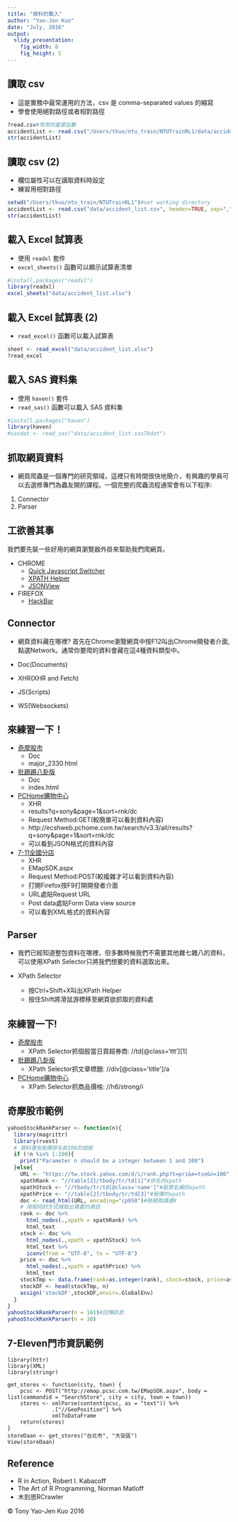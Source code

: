 ```yaml
---
title: "資料的載入"
author: "Yao-Jen Kuo"
date: "July, 2016"
output:
  slidy_presentation:
    fig_width: 8
    fig_height: 5
---
```


## 讀取 csv

- 這是實務中最常運用的方法，csv 是 comma-separated values 的縮寫
- 學會使用絕對路徑或者相對路徑

```r
?read.csv#常用的重要函數
accidentList <- read.csv("/Users/tkuo/ntu_train/NTUTrainRL1/data/accident_list.csv", header=TRUE)
str(accidentList)
```

## 讀取 csv (2)

- 欄位屬性可以在讀取資料時設定
- 練習用相對路徑

```r
setwd("/Users/tkuo/ntu_train/NTUTrainRL1")#set working directory
accidentList <- read.csv("data/accident_list.csv", header=TRUE, sep=",", colClasses=c("character", "factor", "factor", "factor", "factor", "integer", "factor", "factor"))
str(accidentList)
```

## 載入 Excel 試算表

- 使用 `readxl` 套件
- `excel_sheets()` 函數可以顯示試算表清單

```r
#install.packages("readxl")
library(readxl)
excel_sheets("data/accident_list.xlsx")
```

## 載入 Excel 試算表 (2)

- `read_excel()` 函數可以載入試算表

```r
sheet <- read_excel("data/accident_list.xlsx")
?read_excel
```

## 載入 SAS 資料集

- 使用 `haven()` 套件
- `read_sas()` 函數可以載入 SAS 資料集

```r
#install.packages("haven")
library(haven)
#sasdat <- read_sas("data/accident_list.sas7bdat")
```

## 抓取網頁資料

- 網頁爬蟲是一個專門的研究領域，這裡只有時間很快地簡介，有興趣的學員可以去選修專門為蟲友開的課程。一個完整的爬蟲流程通常會有以下程序:

1. Connector
2. Parser

## 工欲善其事

我們要先裝一些好用的網頁瀏覽器外掛來幫助我們爬網頁。

- CHROME
    - [Quick Javascript Switcher](https://chrome.google.com/webstore/detail/quick-javascript-switcher/geddoclleiomckbhadiaipdggiiccfje)
    - [XPATH Helper](https://chrome.google.com/webstore/detail/xpath-helper/hgimnogjllphhhkhlmebbmlgjoejdpjl?hl=zh-TW)
    - [JSONView](https://chrome.google.com/webstore/detail/jsonview/chklaanhfefbnpoihckbnefhakgolnmc?hl=zh-TW)

- FIREFOX
    - [HackBar](https://addons.mozilla.org/zh-tw/firefox/addon/hackbar/)

## Connector

- 網頁資料藏在哪裡? 首先在Chrome瀏覽網頁中按F12叫出Chrome開發者介面, 點選Network。通常你要爬的資料會藏在這4種資料類型中。

- Doc(Documents)
- XHR(XHR and Fetch)
- JS(Scripts)
- WS(Websockets)

## 來練習一下！

* [奇摩股市](https://tw.stock.yahoo.com/d/s/major_2330.html)
  * Doc
  * major_2330.html
  
* [批踢踢八卦版](https://www.ptt.cc/ask/over18?from=%2Fbbs%2FGossiping%2Findex.html)
  * Doc
  * index.html
  
* [PCHome購物中心](http://ecshweb.pchome.com.tw/search/v3.3/?q=sony&scope=all)
  * XHR
  * results?q=sony&page=1&sort=rnk/dc
  * Request Method:GET(較簡單可以看到資料內容)
  * http://ecshweb.pchome.com.tw/search/v3.3/all/results?q=sony&page=1&sort=rnk/dc
  * 可以看到JSON格式的資料內容
  
* [7-11全國分店](http://emap.pcsc.com.tw/emap.aspx)
  * XHR
  * EMapSDK.aspx
  * Request Method:POST(較複雜才可以看到資料內容)
  * 打開Firefox按F9打開開發者介面
  * URL處貼Request URL
  * Post data處貼Form Data view source
  * 可以看到XML格式的資料內容

## Parser

- 我們已經知道整包資料在哪裡，但多數時候我們不需要其他雜七雜八的資料，可以使用XPath Selector只將我們想要的資料選取出來。

- XPath Selector
  - 按Ctrl+Shift+X叫出XPath Helper
  - 按住Shift將滑鼠游標移至網頁欲抓取的資料處

## 來練習一下!

- [奇摩股市](https://tw.stock.yahoo.com/d/s/major_2330.html)
  - XPath Selector抓個股當日買超券商: //td[@class='ttt'][1]
    
- [批踢踢八卦版](https://www.ptt.cc/ask/over18?from=%2Fbbs%2FGossiping%2Findex.html)
  - XPath Selector抓文章標題: //div[@class='title']/a
    
- [PCHome購物中心](http://ecshweb.pchome.com.tw/search/v3.3/?q=sony&scope=all)
  - XPath Selector抓商品價格: //h6/strong/i

## 奇摩股市範例

```r
yahooStockRankParser <- function(n){
  library(magrittr)
  library(rvest)
  # 資料僅有股價排名前100的個股
  if (!n %in% 1:100){
    print("Parameter n should be a integer between 1 and 100")
  }else{
    URL <- "https://tw.stock.yahoo.com/d/i/rank.php?t=pri&e=tse&n=100" #網頁
    xpathRank <- "//table[2]/tbody/tr/td[1]"#排名的xpath
    xpathStock <- "//tbody/tr/td[@class='name']"#股票名稱的xpath
    xpathPrice <- "//table[2]/tbody/tr/td[3]"#股價的xpath
    doc <- read_html(URL, encoding="cp950")#將網頁讀進R
    # 用相同的方式擷取出需要的資訊
    rank <- doc %>% 
      html_nodes(.,xpath = xpathRank) %>%
      html_text
    stock <- doc %>% 
      html_nodes(.,xpath = xpathStock) %>%
      html_text %>%
      iconv(from = "UTF-8", to = "UTF-8")
    price <- doc %>% 
      html_nodes(.,xpath = xpathPrice) %>%
      html_text
    stockTmp <- data.frame(rank=as.integer(rank), stock=stock, price=as.numeric(price))
    stockDF <- head(stockTmp, n)
    assign('stockDF',stockDF,envir=.GlobalEnv)
  }
}
yahooStockRankParser(n = 101)#回傳訊息
yahooStockRankParser(n = 30)
```

## 7-Eleven門市資訊範例

```
library(httr)
library(XML)
library(stringr)

get_stores <- function(city, town) {
    pcsc <- POST("http://emap.pcsc.com.tw/EMapSDK.aspx", body = list(commandid = "SearchStore", city = city, town = town))
    stores <- xmlParse(content(pcsc, as = "text")) %>% 
              .["//GeoPosition"] %>% 
              xmlToDataFrame
    return(stores)
}
storeDaan <- get_stores("台北市", "大安區")
View(storeDaan)
```

## Reference
* R in Action, Robert I. Kabacoff
* The Art of R Programming, Norman Matloff
* 木刻思RCrawler

&copy; Tony Yao-Jen Kuo 2016
